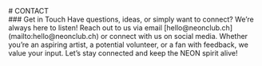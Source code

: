 
<Section sectionClassName="min-h-[20vh]" className="items-center justify-center" >
# CONTACT
</Section>
<Section className="lg:max-w-5xl px-6">
### Get in Touch
Have questions, ideas, or simply want to connect?
We’re always here to listen! Reach out to us via email [hello@neonclub.ch](mailto:hello@neonclub.ch) or connect with us on social media.
Whether you’re an aspiring artist, a potential volunteer, or a fan with feedback, we value your input. 
Let’s stay connected and keep the NEON spirit alive!
</Section>

